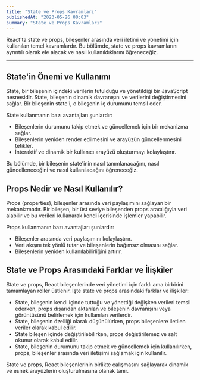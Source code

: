 ```yaml
---
title: "State ve Props Kavramları"
publishedAt: "2023-05-26 00:03"
summary: "State ve Props Kavramları"
---
```


React'ta state ve props, bileşenler arasında veri iletimi ve yönetimi için kullanılan temel kavramlardır. Bu bölümde, state ve props kavramlarını ayrıntılı olarak ele alacak ve nasıl kullanıldıklarını öğreneceğiz.

---

## State'in Önemi ve Kullanımı

State, bir bileşenin içindeki verilerin tutulduğu ve yönetildiği bir JavaScript nesnesidir. State, bileşenin dinamik davranışını ve verilerini değiştirmesini sağlar. Bir bileşenin state'i, o bileşenin iç durumunu temsil eder.

State kullanmanın bazı avantajları şunlardır:

- Bileşenlerin durumunu takip etmek ve güncellemek için bir mekanizma sağlar.
- Bileşenlerin yeniden render edilmesini ve arayüzün güncellenmesini tetikler.
- İnteraktif ve dinamik bir kullanıcı arayüzü oluşturmayı kolaylaştırır.

Bu bölümde, bir bileşenin state'inin nasıl tanımlanacağını, nasıl güncelleneceğini ve nasıl kullanılacağını öğreneceğiz.

## Props Nedir ve Nasıl Kullanılır?

Props (properties), bileşenler arasında veri paylaşımını sağlayan bir mekanizmadır. Bir bileşen, bir üst seviye bileşenden props aracılığıyla veri alabilir ve bu verileri kullanarak kendi içerisinde işlemler yapabilir.

Props kullanmanın bazı avantajları şunlardır:

- Bileşenler arasında veri paylaşımını kolaylaştırır.
- Veri akışını tek yönlü tutar ve bileşenlerin bağımsız olmasını sağlar.
- Bileşenlerin yeniden kullanılabilirliğini artırır.

## State ve Props Arasındaki Farklar ve İlişkiler

State ve props, React bileşenlerinde veri yönetimi için farklı ama birbirini tamamlayan roller üstlenir. İşte state ve props arasındaki farklar ve ilişkiler:

- State, bileşenin kendi içinde tuttuğu ve yönettiği değişken verileri temsil ederken, props dışarıdan aktarılan ve bileşenin davranışını veya görüntüsünü belirlemek için kullanılan verilerdir.
- State, bileşenin özelliği olarak düşünülürken, props bileşenlere iletilen veriler olarak kabul edilir.
- State bileşen içinde değiştirilebilirken, props değiştirilemez ve salt okunur olarak kabul edilir.
- State, bileşenin durumunu takip etmek ve güncellemek için kullanılırken, props, bileşenler arasında veri iletişimi sağlamak için kullanılır.

State ve props, React bileşenlerinin birlikte çalışmasını sağlayarak dinamik ve esnek arayüzlerin oluşturulmasına olanak tanır.
